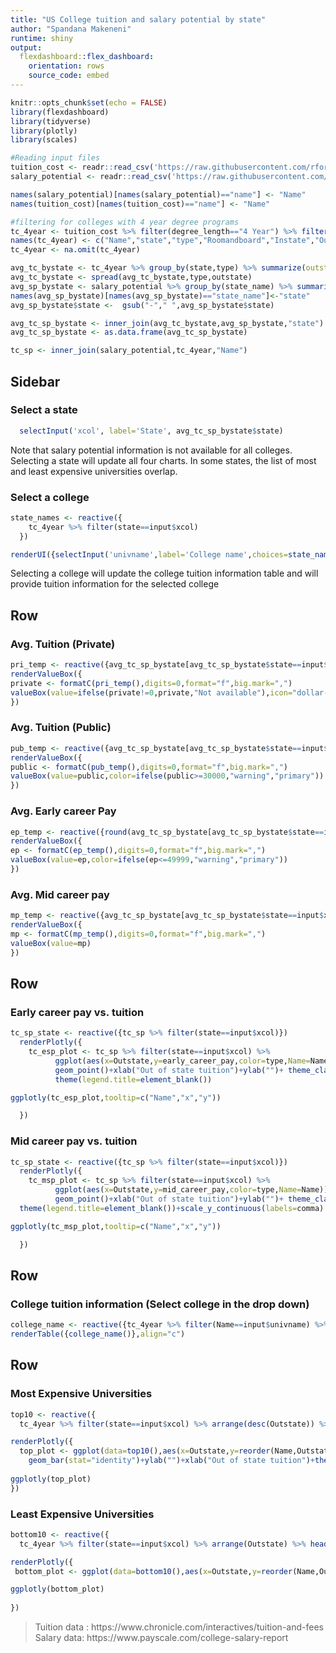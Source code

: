```yaml
---
title: "US College tuition and salary potential by state"
author: "Spandana Makeneni"
runtime: shiny
output:
  flexdashboard::flex_dashboard:
    orientation: rows
    source_code: embed
---
```



```r
knitr::opts_chunk$set(echo = FALSE)
library(flexdashboard)
library(tidyverse)
library(plotly)
library(scales)

#Reading input files
tuition_cost <- readr::read_csv('https://raw.githubusercontent.com/rfordatascience/tidytuesday/master/data/2020/2020-03-10/tuition_cost.csv')
salary_potential <- readr::read_csv('https://raw.githubusercontent.com/rfordatascience/tidytuesday/master/data/2020/2020-03-10/salary_potential.csv')

names(salary_potential)[names(salary_potential)=="name"] <- "Name"
names(tuition_cost)[names(tuition_cost)=="name"] <- "Name"

#filtering for colleges with 4 year degree programs 
tc_4year <- tuition_cost %>% filter(degree_length=="4 Year") %>% filter(type=="Private"|type=="Public") %>% select(Name,state,type,room_and_board,in_state_tuition,out_of_state_tuition)
names(tc_4year) <- c("Name","state","type","Roomandboard","Instate","Outstate")
tc_4year <- na.omit(tc_4year)

avg_tc_bystate <- tc_4year %>% group_by(state,type) %>% summarize(outstate=mean(Outstate))
avg_tc_bystate <- spread(avg_tc_bystate,type,outstate)
avg_sp_bystate <- salary_potential %>% group_by(state_name) %>% summarize(mean_early_pay=mean(early_career_pay),mean_mid_pay=mean(mid_career_pay))
names(avg_sp_bystate)[names(avg_sp_bystate)=="state_name"]<-"state"
avg_sp_bystate$state <-  gsub("-"," ",avg_sp_bystate$state)

avg_tc_sp_bystate <- inner_join(avg_tc_bystate,avg_sp_bystate,"state")
avg_tc_sp_bystate <- as.data.frame(avg_tc_sp_bystate)

tc_sp <- inner_join(salary_potential,tc_4year,"Name")
```

Sidebar {.sidebar}
-----------------------------------------------------------------------

### Select a state

```r
  selectInput('xcol', label='State', avg_tc_sp_bystate$state)
```  

Note that salary potential information is not available for all colleges. Selecting a state will update all four charts. In some states, the list of most and least expensive universities overlap.

### Select a college 

```r
state_names <- reactive({
    tc_4year %>% filter(state==input$xcol)
  })

renderUI({selectInput('univname',label='College name',choices=state_names()$Name)})
```

Selecting a college will update the college tuition information table and will provide tuition information for the selected college

Row
-----------------------------------------------------------------------

### Avg. Tuition (Private) 

```r
pri_temp <- reactive({avg_tc_sp_bystate[avg_tc_sp_bystate$state==input$xcol,"Private"]})
renderValueBox({
private <- formatC(pri_temp(),digits=0,format="f",big.mark=",")
valueBox(value=ifelse(private!=0,private,"Not available"),icon="dollar-sign",color=ifelse(private>=50000,"warning","primary"))
})
```

### Avg. Tuition (Public) 

```r
pub_temp <- reactive({avg_tc_sp_bystate[avg_tc_sp_bystate$state==input$xcol,"Public"]})
renderValueBox({
public <- formatC(pub_temp(),digits=0,format="f",big.mark=",")
valueBox(value=public,color=ifelse(public>=30000,"warning","primary"))
})
```

### Avg. Early career Pay 

```r
ep_temp <- reactive({round(avg_tc_sp_bystate[avg_tc_sp_bystate$state==input$xcol,"mean_early_pay"],digits=0)})
renderValueBox({
ep <- formatC(ep_temp(),digits=0,format="f",big.mark=",")
valueBox(value=ep,color=ifelse(ep<=49999,"warning","primary"))
})
```

### Avg. Mid career pay 

```r
mp_temp <- reactive({avg_tc_sp_bystate[avg_tc_sp_bystate$state==input$xcol,"mean_mid_pay"]})
renderValueBox({
mp <- formatC(mp_temp(),digits=0,format="f",big.mark=",")
valueBox(value=mp)
})
```

Row
-----------------------------------------------------------------------

### Early career pay vs. tuition 
```r
tc_sp_state <- reactive({tc_sp %>% filter(state==input$xcol)}) 
  renderPlotly({
    tc_esp_plot <- tc_sp %>% filter(state==input$xcol) %>% 
          ggplot(aes(x=Outstate,y=early_career_pay,color=type,Name=Name))+
          geom_point()+xlab("Out of state tuition")+ylab("")+ theme_classic()+
          theme(legend.title=element_blank())

ggplotly(tc_esp_plot,tooltip=c("Name","x","y"))    

  })
```

### Mid career pay vs. tuition 
```r
tc_sp_state <- reactive({tc_sp %>% filter(state==input$xcol)}) 
  renderPlotly({
    tc_msp_plot <- tc_sp %>% filter(state==input$xcol) %>% 
          ggplot(aes(x=Outstate,y=mid_career_pay,color=type,Name=Name))+
          geom_point()+xlab("Out of state tuition")+ylab("")+ theme_classic()+
  theme(legend.title=element_blank())+scale_y_continuous(labels=comma)

ggplotly(tc_msp_plot,tooltip=c("Name","x","y")) 

  })
```

Row {data-height=150,data-width=800}
-----------------------------------------------------------------------

### College tuition information (Select college in the drop down)
```r
college_name <- reactive({tc_4year %>% filter(Name==input$univname) %>% select(Name,Roomandboard,Instate,Outstate)})
renderTable({college_name()},align="c")
```

Row
-----------------------------------------------------------------------
### Most Expensive Universities 

```r
top10 <- reactive({
  tc_4year %>% filter(state==input$xcol) %>% arrange(desc(Outstate)) %>% head(n=10) %>% mutate(cat="Most Expensive")  })

renderPlotly({
  top_plot <- ggplot(data=top10(),aes(x=Outstate,y=reorder(Name,Outstate),fill=type))+
    geom_bar(stat="identity")+ylab("")+xlab("Out of state tuition")+theme_classic()+theme(legend.title=element_blank())+ coord_cartesian(xlim=c(min(top10()$Outstate),max(top10()$Outstate)))
 
ggplotly(top_plot)  
})

```

### Least Expensive Universities 
```r

bottom10 <- reactive({
  tc_4year %>% filter(state==input$xcol) %>% arrange(Outstate) %>% head(n=10) %>% mutate(cat="Least Expensive") })

renderPlotly({
 bottom_plot <- ggplot(data=bottom10(),aes(x=Outstate,y=reorder(Name,Outstate),fill=type))+geom_bar(stat="identity")+xlab("Out of state tuition")+ylab("")+theme_classic()+ coord_cartesian(xlim=c(min(bottom10()$Outstate),max(bottom10()$Outstate)))+ theme(legend.title=element_blank())

ggplotly(bottom_plot)  
 
})  
```

> Tuition data : https://www.chronicle.com/interactives/tuition-and-fees 
> Salary data: https://www.payscale.com/college-salary-report
